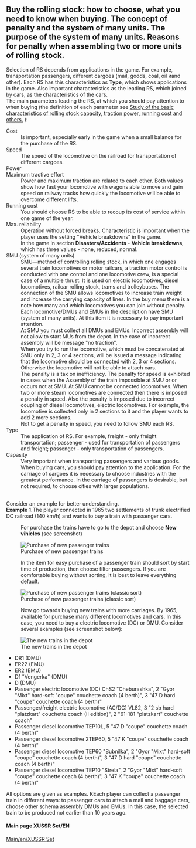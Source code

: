 ==Buy the rolling stock: how to choose, what you need to know when buying. The concept of penalty and the system of many units. The purpose of the system of many units. Reasons for penalty when assembling two or more units of rolling stock.==
Selection of RS depends from  applications in the game. For example, transportation passengers, different cargoes (mail, godds, coal, oil иand other).
Each RS has this characteristics as '''Type''', which shows applications in the game. Also important characteristics as the leading RS, which joined by cars, as the characteristics of the cars.
<br>The main parameters leading the RS, at which you should pay attention to when buying (the definition of each parameter see    [[Main/en/XUSSR Set/Main features of rolling stock|Study of the basic characteristics of rolling stock capacity, traction power, running cost and others.]] ):
;Cost
:Is important, especially early in the game when a small balance for the purchase of the RS.
;Speed
:The speed of the locomotive on the railroad for transportation of different cargoes.
;Power
;Maximum tractive effort
:Power and maximum traction are related to each other. Both values show how fast your locomotive with wagons able to move and gain speed on railway tracks how quickly the locomotive will be able to overcome different lifts.
;Running cost
:You should choose RS to be able to recoup its cost of service within one game of the year.
;Max. reliability
:Operation without forced breaks. Characteristic is important when the player uses the setting "Vehicle breakdowns" in the game.
:In the game in section '''Disasters/Accidents''' - '''Vehicle breakdowns''', which has three values - none, reduced, normal.
;SMU (system of many units)
:SMU—method of controlling rolling stock, in which one engages several train locomotives or motor railcars, a traction motor control is conducted with one control and one locomotive crew, is a special case of a multiple thrust. It is used on electric locomotives, diesel locomotives, railcar rolling stock, trams and trolleybuses. The connection of the SMU allows locomotives to increase train weight and increase the carrying capacity of lines. In the buy menu there is a note how many and which locomotives you can join without penalty. Each locomotive/DMUs and EMUs in the description have SMU (system of many units). At this item it is necessary to pay important attention. 
:At SMU you must collect all DMUs and EMUs. Incorrect assembly will not allow to start MUs from the depot. In the case of incorrect assembly will be message "no traction".
:When you try to run the locomotive, which must be concatenated at SMU only in 2, 3 or 4 sections, will be issued a message indicating that the locomotive should be connected with 2, 3 or 4 sections. Otherwise the locomotive will not be able to attach cars.
:The penalty is a tax on inefficiency.  The penalty for speed is exhibited in cases when the Assembly of the train impossible at SMU or or occurs not at SMU. At SMU cannot be connected locomotives. When two or more steam locomotives are connected then there is imposed a penalty in speed. Also the penalty is imposed due to incorrect coupling of diesel locomotives, electric locomotives. For example, the locomotive is collected only in 2 sections to it and the player wants to add 2 more sections. 
:Not to get a penalty in speed, you need to follow SMU each RS.
;Type
:The application of RS. For example, freight - only freight transportation; passenger - used for transportation of passengers and freight; passenger - only transportation of passengers.
;Capasity
:Very important when transporting passengers and various goods. When buying cars, you should pay attention to the application. For the carriage of cargoes it is necessary to choose industries with the greatest performance. In the carriage of passengers is desirable, but not required, to choose cities with larger populations.
<br>Consider an example for better understanding.
<br>'''Example 1.'''The player connected in 1965 two settlements of trunk electrified DC railroad (140 km/h) and wants to buy a train with passenger cars.
:For purchase the trains have to go to the depot and choose '''New vihicles''' (see screenshot)
[[File:en/Purchase of new passenger trains.png|frame|center| Purchase of new passenger trains]]
:In the item for easy purchase of a passenger train should sort by start time of production, then choose filter passengers. If you are comfortable buying without sorting, it is best to leave everything default.
[[File:en/Purchase of new passenger trains (classic sort).png|frame|center| Purchase of new passenger trains (classic sort)]]
:Now go towards buying new trains with more carriages. By 1965, available for purchase many different locomotives and cars. In this case, you need to buy a electric locomotive (DC) or DMU. Consider several examples (see screenshot below):
[[File:en/The new trains in the depot.png|frame|center| The new trains in the depot]]
*DR1 (DMU)
*ER22 (EMU)
*ER2 (EMU)
*D1 "Vengerka" (DMU)
*D (DMU)
*Passenger electric locomotive (DC) ChS2 "Cheburashka", 2 "Gyor "Mixt" hard-soft "coupe" couchette coach (4 berth)", 3 "47 D hard "coupe" couchette coach (4 berth)"
*Passenger/freight electric locomotive (AC/DC) VL82, 3 "2 sb hard "platzkart" couchette coach (II edition)", 2 "61-181 "platzkart" couchette coach"
*Passenger diesel locomotive TEP10L, 5 "47 D "coupe" couchette coach (4 berth)"
*Passenger diesel locomotive 2TEP60, 5 "47 K "coupe" couchette coach (4 berth)"
*Passenger diesel locomotive TEP60 "Bubnilka", 2 "Gyor "Mixt" hard-soft "coupe" couchette coach (4 berth)", 3 "47 D hard "coupe" couchette coach (4 berth)"
*Passenger diesel locomotive TEP10 "Strela", 2 "Gyor "Mixt" hard-soft "coupe" couchette coach (4 berth)", 3 "47 K "coupe" couchette coach (4 berth)"
All options are given as examples. КEach player can collect a passenger train in different ways: to passenger cars to attach a mail and baggage cars, choose other schema assembly DMUs and EMUs. In this case, the selected train to be produced not earlier than 10 years ago.

====Main page XUSSR Set/EN====
[[Main/en/XUSSR Set]]